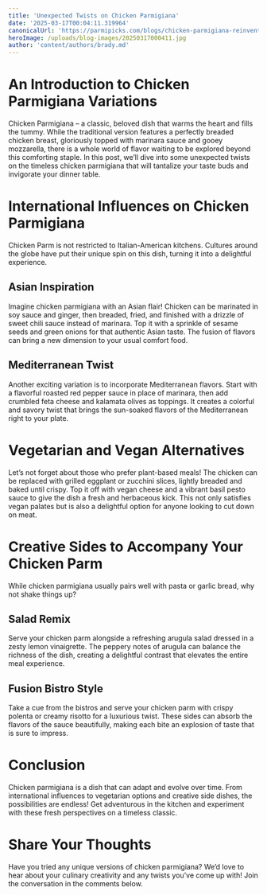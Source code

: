 ```yaml
---
title: 'Unexpected Twists on Chicken Parmigiana'
date: '2025-03-17T00:04:11.319964'
canonicalUrl: 'https://parmipicks.com/blogs/chicken-parmigiana-reinventions'
heroImage: /uploads/blog-images/20250317000411.jpg
author: 'content/authors/brady.md'
---
```


# An Introduction to Chicken Parmigiana Variations  
Chicken Parmigiana – a classic, beloved dish that warms the heart and fills the tummy. While the traditional version features a perfectly breaded chicken breast, gloriously topped with marinara sauce and gooey mozzarella, there is a whole world of flavor waiting to be explored beyond this comforting staple. In this post, we’ll dive into some unexpected twists on the timeless chicken parmigiana that will tantalize your taste buds and invigorate your dinner table. 

# International Influences on Chicken Parmigiana  
Chicken Parm is not restricted to Italian-American kitchens. Cultures around the globe have put their unique spin on this dish, turning it into a delightful experience. 

## Asian Inspiration  
Imagine chicken parmigiana with an Asian flair! Chicken can be marinated in soy sauce and ginger, then breaded, fried, and finished with a drizzle of sweet chili sauce instead of marinara. Top it with a sprinkle of sesame seeds and green onions for that authentic Asian taste. The fusion of flavors can bring a new dimension to your usual comfort food.  

## Mediterranean Twist  
Another exciting variation is to incorporate Mediterranean flavors. Start with a flavorful roasted red pepper sauce in place of marinara, then add crumbled feta cheese and kalamata olives as toppings. It creates a colorful and savory twist that brings the sun-soaked flavors of the Mediterranean right to your plate.  

# Vegetarian and Vegan Alternatives  
Let’s not forget about those who prefer plant-based meals! The chicken can be replaced with grilled eggplant or zucchini slices, lightly breaded and baked until crispy. Top it off with vegan cheese and a vibrant basil pesto sauce to give the dish a fresh and herbaceous kick. This not only satisfies vegan palates but is also a delightful option for anyone looking to cut down on meat.  

# Creative Sides to Accompany Your Chicken Parm  
While chicken parmigiana usually pairs well with pasta or garlic bread, why not shake things up?  

## Salad Remix  
Serve your chicken parm alongside a refreshing arugula salad dressed in a zesty lemon vinaigrette. The peppery notes of arugula can balance the richness of the dish, creating a delightful contrast that elevates the entire meal experience.  

## Fusion Bistro Style  
Take a cue from the bistros and serve your chicken parm with crispy polenta or creamy risotto for a luxurious twist. These sides can absorb the flavors of the sauce beautifully, making each bite an explosion of taste that is sure to impress.  

# Conclusion  
Chicken parmigiana is a dish that can adapt and evolve over time. From international influences to vegetarian options and creative side dishes, the possibilities are endless! Get adventurous in the kitchen and experiment with these fresh perspectives on a timeless classic.  

# Share Your Thoughts  
Have you tried any unique versions of chicken parmigiana? We’d love to hear about your culinary creativity and any twists you’ve come up with! Join the conversation in the comments below.
 